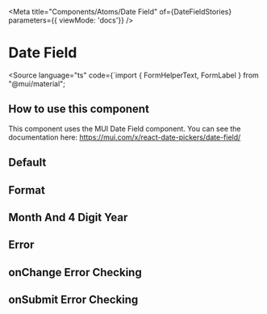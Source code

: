 
<Meta
  title="Components/Atoms/Date Field"
  of={DateFieldStories}
  parameters={{ viewMode: 'docs'}}
/>

# Date Field

<Source
  language="ts"
  code={`import { FormHelperText, FormLabel } from "@mui/material";

## How to use this component

This component uses the MUI Date Field component.
You can see the documentation here: https://mui.com/x/react-date-pickers/date-field/

## Default

<Canvas of={DateFieldStories.Default} />

## Format

<Canvas of={DateFieldStories.Format} />

## Month And 4 Digit Year

<Canvas of={DateFieldStories.MonthAndYear} />

## Error

<Canvas of={DateFieldStories.Error} />

## onChange Error Checking

<Canvas of={DateFieldStories.OnchangeErrorChecking} />

## onSubmit Error Checking

<Canvas of={DateFieldStories.OnsubmitErrorChecking} />
